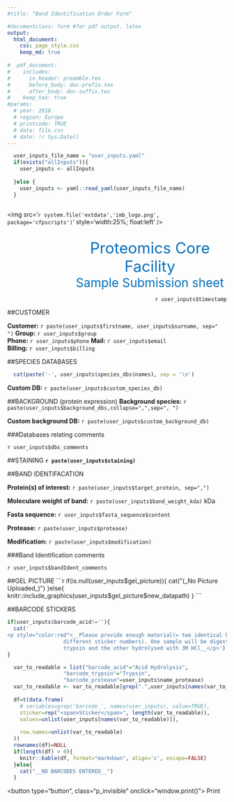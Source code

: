 ```yaml
---
#title: "Band Identification Order Form"

#documentclass: form #for pdf output. latex
output:
  html_document:
    css: page_style.css
    keep_md: true
    
#  pdf_document:
#    includes:
#      in_header: preamble.tex
#      before_body: doc-prefix.tex
#      after_body: doc-suffix.tex
#    keep_tex: true
#params:
  # year: 2018
  # region: Europe
  # printcode: TRUE
  # data: file.csv
  # date: !r Sys.Date()
---
```





```r
  user_inputs_file_name = "user_inputs.yaml" 
  if(exists("allInputs")){
    user_inputs <- allInputs
    
  }else {
    user_inputs <- yaml::read_yaml(user_inputs_file_name)
  }
 
```


<!-- <div style='width:800px'> -->

<!-- <div class='header' style='margin-bottom:50px;'> -->
<!-- <img src='`r system.file('extdata','imb_logo.png', package='cfpscripts')`' style='width:250px;' /> -->
<!-- <p style='color:#0071BB; font-size:2.5em; float:right; margin:100px 100px 0px 0px;'>Proteomics Core Facility</p> -->
<!-- <p style='color:#0071BB; font-size:2em; align:center; margin:0px 0px 0px 0px;'>Sample Submission sheet</p> -->
<!-- <p style='float:right; '>`r user_inputs$timestamp`</p> -->

<!-- </div> -->
<!-- </div> -->


<div class='header' style='width:100%;clear:both; display:block'>
<img src='`r system.file('extdata','imb_logo.png', package='cfpscripts')`' style='width:25%; float:left' />
<div class='titel' style='width:70%; float:right'>
<p style='color:#0071BB; font-size:2.5em;text-align: center; margin:30px 0px 0px 0px;'>Proteomics Core Facility</p>
<p style='color:#0071BB; font-size:2em; text-align:center; margin:0px 0px 0px 0px;'>Sample Submission sheet</p>
<p style='float:right; '>`r user_inputs$timestamp`</p>

</div>
</div>  

<div style="clear:both;">


##CUSTOMER

**Customer:** `r paste(user_inputs$firstname, user_inputs$surname, sep=" ")`
**Group:** `r user_inputs$group`  
**Phone:** `r user_inputs$phone`
**Mail:** `r user_inputs$email`  
**Billing:** `r user_inputs$billing`    


##SPECIES DATABASES 

```r
  cat(paste('-', user_inputs$species_dbs$names), sep = '\n')
``` 

**Custom DB:** `r paste(user_inputs$custom_species_db)`

<!--
**Custom DB file\:** `r paste(user_inputs$custom_species_db_file$name)`
-->
##BACKGROUND (protein expression)
**Background species:** `r paste(user_inputs$background_dbs,collapse=",",sep=", ") `


**Custom background DB:**
`r paste(user_inputs$custom_background_db)`

<!--
**Custom background file\:**
`r paste(user_inputs$custom_background_db_file$name)`
-->

###Databases relating comments
<p class="comments"> `r user_inputs$dbs_comments`</p>


##STAINING
  **`r paste(user_inputs$staining)`**

##BAND IDENTIFACATION

**Protein(s) of interest:** `r paste(user_inputs$target_protein, sep=",")`

**Moleculare weight of band:** `r paste(user_inputs$band_weight_kda)` kDa

**Fasta sequence\:** `r user_inputs$fasta_sequence$content`

**Protease:** `r paste(user_inputs$protease)`

**Modification:** `r paste(user_inputs$modification)`

###Band Identification comments
<p class="comments"> `r user_inputs$bandIdent_comments`</p>

<div class="unbreakable", id="gel_picture">

##GEL PICTURE
```r
  if(is.null(user_inputs$gel_picture)){
    cat("(_No Picture Uploaded_)")
  }else{
    knitr::include_graphics(user_inputs$gel_picture$new_datapath)
  }
```
</div>


<!--
**BARCODE TRYPSIN:** `r paste(user_inputs$barcode_trypsin)`
**BARCODE ACID:** `r paste(user_inputs$barcode_acid)`
**BARCODE PROTEASE:** `r paste(user_inputs$barcode_protease)`
-->

<div id="stickers" class="unbreakable">
##BARCODE STICKERS
```r
if(user_inputs$barcode_acid!=''){
  cat('
<p style="color:red">__Please provide enough material(= two identical band but two 
                  different sticker numbers). One sample will be digested with 
                  trypsin and the other hydrolysed with 3M HCl__</p>')
}

```
```r
  var_to_readable = list("barcode_acid"="Acid Hydrolysis",
                  "barcode_trypsin"="Trypsin",
                  "barcode_protease"=user_inputs$name_protease)
  var_to_readable <- var_to_readable[grep(".",user_inputs[names(var_to_readable)])]
  
  df=t(data.frame(
    # variables=grep('barcode_', names(user_inputs), value=TRUE),
    sticker=rep("<span>Sticker</span>", length(var_to_readable)),
    values=unlist(user_inputs[names(var_to_readable)]),
    
    row.names=unlist(var_to_readable)
  ))
  rownames(df)=NULL
  if(length(df) > 0){
    knitr::kable(df, format="markdown", align='c', escape=FALSE)
  }else{
    cat("__NO BARCODES ENTERED__")
  }
```
</div>

</div> 

<button type="button", class="p_invisible"
onclick="window.print()">
Print</button>


